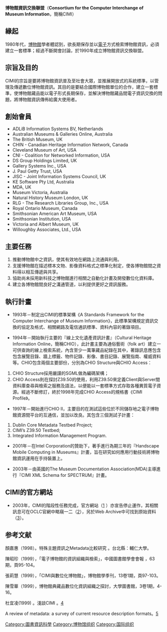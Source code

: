 '''博物館資訊交換聯盟'''（'''Consortium for the Computer Interchange of Museum Information'''，簡稱CIMI）
== 緣起 ==
1980年代，[[博物館|博物館]]學者體認到，欲長期保存並以[[電子|電子]]方式檢索博物館資訊，必須建立一套標準；經過不斷開會討論，於1990年成立博物館資訊交換聯盟。
== 宗旨及目的 ==
CIMI的宗旨是要將博物館資訊普及至社會大眾，並推展開放式的系統標準，以管理及傳遞數位博物館資訊。其目的是要結合國際博物館單位的合作，建立一套標準，使博物館藏品能以電子形式長期保存，並解決博物館藏品間電子資訊交換的問題，將博物館資訊傳佈給廣大使用者。
== 創始會員 ==
*ADLiB Information Systems BV, Netherlands
*Australian Museums & Galleries Online, Australia
*The British Museum, UK
*CHIN - Canadian Heritage Information Network, Canada
*Cleveland Museum of Art, USA
*CNI - Coalition for Networked Information, USA
*DS Group Holdings Limited, UK
*Gallery Systems Inc., USA
*J. Paul Getty Trust, USA
*JISC - Joint Information Systems Council, UK
*KE Software Pty Ltd, Australia
*MDA, UK
*Museum Victoria, Australia
*Natural History Museum London, UK
*RLG - The Research Libraries Group, Inc., USA
*Royal Ontario Museum, Canada
*Smithsonian American Art Museum, USA
*Smithsonian Institution, USA
*Victoria and Albert Museum, UK
*Willoughby Associates, Ltd., USA
== 主要任務 ==
#推動博物館中之資訊，使其有效地在網路上流通與利用。 
#支援博物館在描述標本文物、影像資料格式之標準化制定，使各博物館間之資料得以相互傳遞與共享。
#協助尚未採用新科技之博物館進行相關之自動化計畫及開發數位化資料庫。
#建立各博物館間良好之溝通管道，以利提供更好之資訊服務。
== 執行計畫 ==
*1993年－制定出CIMI的標準架構《A Standards Framework for the Computer Interchange of Museum Information》，此標準架構規定資訊交換的協定及格式、相關網路及電信通訊標準、資料內容的著錄項目。

*1994年－開始執行主要的『線上文化遺產資訊計畫』（Cultural Heritage Information Online，簡稱CHIO），此計畫主要為通俗藝術（folk art）建立一可供查詢的線上檢索系統，內含至少一萬筆藏品紀錄在其中，著錄訊息應包含包含展覽目錄、牆上標籤、物件記錄、影像、書目記錄、展覽指南、權威資料等。CHIO包含兩個主要部份，分別為CHIO Structure與CHIO Access：
#CHIO Structure採用嚴謹的SGML做為編碼架構；
#CHIO Access則在探討Z39.50的使用，利用Z39.50來定義Client與Server間資料庫查尋與檢索之服務及語法，以便能以一套標準方式存取各種異質電子資源。經過不斷修訂，終於1998年完成CHIO Access的規格書《CIMI Profile》。

*1997年－開始進行CHIO II，主要目的在測試這些位於不同儲存地之電子博物館資源間平台的互通信，並加以改良。其包含三個測試子計畫：
#Dublin Core Metadata Testbed Project;
#CIMI’s Z39.50 Testbed;
#Integrated Information Management Program.

*2001年－在Intel Corporation的贊助下，著手進行為期三年的『Handscape Mobile Computing in Museums』計畫，旨在研究如何應用行動技術將博物館資訊運用在手持裝置上。

*2003年－由英國的The Museum Documentation Association(MDA)主導進行『CIMI XML Schema for SPECTRUM』計畫。
== CIMI的官方網站 ==
*2003年，CIMI的階段性任務完成，官方網站（[http://www.cimi.org] {{Wayback|url=http://www.cimi.org/ |date=20210211022227 }}）亦宣告停止運作，其相關訊息可在OCLC官網中略窺一二（[http://www.oclc.org/asiapacific/zhtw/programs/ourwork/past/cimi.htm]），另於Web Archive中可找到原始資料（[http://web.archive.org/web/*/www.cimi.org]）。

== 参考文献 ==
<div class="references-small">
<references />
</div>顏嘉惠（1998）。特殊主題資訊之Metadata比較研究 。台北縣：輔仁大學。

陳昭珍（1999），「電子博物館的資訊組織與檢索」，中國圖書館學會會報 ，63期，頁95-104。

張莉慧（1999），「CIMI與數位化博物館」，博物館學季刊，13卷1期，頁97-103。

陳雪華（1999），博物館典藏品數位化資訊組織之探討，大學圖書館，3卷1期，4-16。

杜宜凌(1999) 。淺談CIMI 。[https://web.archive.org/web/20080628001248/http://www.lib.ntu.edu.tw/pub/mk/mk43/mk43-2.html]

A review of metadata: a survey of current resource description formats。[http://www.ukoln.ac.uk/metadata/desire/overview/rev_04.htm] {{Wayback|url=http://www.ukoln.ac.uk/metadata/desire/overview/rev_04.htm |date=20160304232038 }}

[[Category:圖書資訊科學|Category:圖書資訊科學]]
[[Category:博物馆组织|Category:博物馆组织]]
[[Category:国际组织|Category:国际组织]]